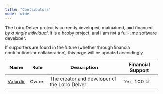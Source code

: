 ```yaml
---
title: "Contributors"
mode: "wide"
---
```


The Lotro Delver project is currently developed, maintained, and financed *by a single individual*. It is a hobby project, and I am not a full-time software developer.

If supporters are found in the future (whether through financial contributions or collaboration), this page will be updated accordingly.

| Name | Role | Description | Financial Support |
| ---- | ---- | ----------- | ------------------ |
| [Valardir](https://github.com/valardir) | Owner | The creator and developer of the Lotro Delver. | Yes, 100 % |